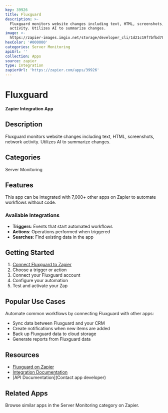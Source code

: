 ```yaml
---
key: 39926
title: Fluxguard
description: >-
  Fluxguard monitors website changes including text, HTML, screenshots, network
  activity. Utilizes AI to summarize changes.
image: >-
  https://zapier-images.imgix.net/storage/developer_cli/1d21c19f7bfbd7049f9342c87f02ac29_3.png?auto=format%2Ccompress&ixlib=python-3.0.0&q=50
hexColor: '#000000'
categories: Server Monitoring
apiUrl: ''
collection: Apps
source: zapier
type: Integration
zapierUrl: 'https://zapier.com/apps/39926'
---
```

# Fluxguard

**Zapier Integration App**

## Description

Fluxguard monitors website changes including text, HTML, screenshots, network activity. Utilizes AI to summarize changes.

## Categories

Server Monitoring

## Features

This app can be integrated with 7,000+ other apps on Zapier to automate workflows without code.

### Available Integrations

- **Triggers**: Events that start automated workflows
- **Actions**: Operations performed when triggered
- **Searches**: Find existing data in the app

## Getting Started

1. [Connect Fluxguard to Zapier](https://zapier.com/apps/39926)
2. Choose a trigger or action
3. Connect your Fluxguard account
4. Configure your automation
5. Test and activate your Zap

## Popular Use Cases

Automate common workflows by connecting Fluxguard with other apps:

- Sync data between Fluxguard and your CRM
- Create notifications when new items are added
- Back up Fluxguard data to cloud storage
- Generate reports from Fluxguard data

## Resources

- [Fluxguard on Zapier](https://zapier.com/apps/39926)
- [Integration Documentation](https://zapier.com/apps/39926/integrations)
- [API Documentation](Contact app developer)

## Related Apps

Browse similar apps in the Server Monitoring category on Zapier.
